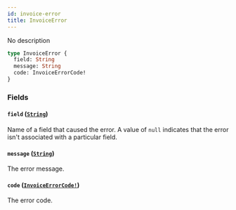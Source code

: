 ```yaml
---
id: invoice-error
title: InvoiceError
---
```


No description

```graphql
type InvoiceError {
  field: String
  message: String
  code: InvoiceErrorCode!
}
```

### Fields

#### `field` ([`String`](/developer/api-reference/scalars/string))

Name of a field that caused the error. A value of `null` indicates that the error isn't associated with a particular field.

#### `message` ([`String`](/developer/api-reference/scalars/string))

The error message.

#### `code` ([`InvoiceErrorCode!`](/developer/api-reference/enums/invoice-error-code))

The error code.
